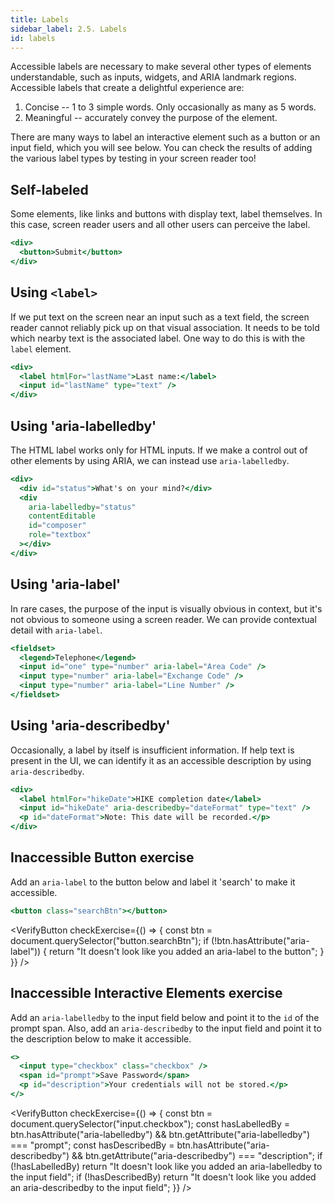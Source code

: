 ```yaml
---
title: Labels
sidebar_label: 2.5. Labels
id: labels
---
```


Accessible labels are necessary to make several other types of elements
understandable, such as inputs, widgets, and ARIA landmark regions.
Accessible labels that create a delightful experience are:

1. Concise -- 1 to 3 simple words. Only occasionally as many as 5 words.
1. Meaningful -- accurately convey the purpose of the element.

There are many ways to label an interactive element such as a button or an input field, which you will see below. You can check the results of adding the various label types by testing in your screen reader too!

## Self-labeled

Some elements, like links and buttons with display text, label themselves. In this case, screen reader users and all other users can perceive the label.

```jsx live
<div>
  <button>Submit</button>
</div>
```

## Using `<label>`

If we put text on the screen near an input such as a text field, the screen reader cannot reliably pick up on that visual association. It needs to be told which nearby text is the associated label. One way to do this is with the `label` element.

```jsx live
<div>
  <label htmlFor="lastName">Last name:</label>
  <input id="lastName" type="text" />
</div>
```

## Using 'aria-labelledby'

The HTML label works only for HTML inputs. If we make a control out of other elements by using ARIA, we can instead use `aria-labelledby`.

```jsx live
<div>
  <div id="status">What's on your mind?</div>
  <div
    aria-labelledby="status"
    contentEditable
    id="composer"
    role="textbox"
  ></div>
</div>
```

## Using 'aria-label'

In rare cases, the purpose of the input is visually obvious in context, but it's not obvious to someone using a screen reader. We can provide contextual detail with `aria-label`.

```jsx live
<fieldset>
  <legend>Telephone</legend>
  <input id="one" type="number" aria-label="Area Code" />
  <input type="number" aria-label="Exchange Code" />
  <input type="number" aria-label="Line Number" />
</fieldset>
```

## Using 'aria-describedby'

Occasionally, a label by itself is insufficient information. If help text is present in the UI, we can identify it as an accessible description by using `aria-describedby`.

```jsx live
<div>
  <label htmlFor="hikeDate">HIKE completion date</label>
  <input id="hikeDate" aria-describedby="dateFormat" type="text" />
  <p id="dateFormat">Note: This date will be recorded.</p>
</div>
```

## Inaccessible Button exercise

Add an `aria-label` to the button below and label it 'search' to make it accessible.

```jsx live
<button class="searchBtn"></button>
```


<VerifyButton
  checkExercise={() => {
    const btn = document.querySelector("button.searchBtn");
    if (!btn.hasAttribute("aria-label")) {
      return "It doesn't look like you added an aria-label to the button";
    }
  }}
/>

## Inaccessible Interactive Elements exercise

Add an `aria-labelledby` to the input field below and point it to the `id` of the prompt span.
Also, add an `aria-describedby` to the input field and point it to the description below to
make it accessible.

```jsx live
<>
  <input type="checkbox" class="checkbox" />
  <span id="prompt">Save Password</span>
  <p id="description">Your credentials will not be stored.</p>
</>
```

<VerifyButton
  checkExercise={() => {
    const btn = document.querySelector("input.checkbox");
    const hasLabelledBy =
      btn.hasAttribute("aria-labelledby") &&
      btn.getAttribute("aria-labelledby") === "prompt";
    const hasDescribedBy =
      btn.hasAttribute("aria-describedby") &&
      btn.getAttribute("aria-describedby") === "description";
    if (!hasLabelledBy)
      return "It doesn't look like you added an aria-labelledby to the input field";
    if (!hasDescribedBy)
      return "It doesn't look like you added an aria-describedby to the input field";
  }}
/>
